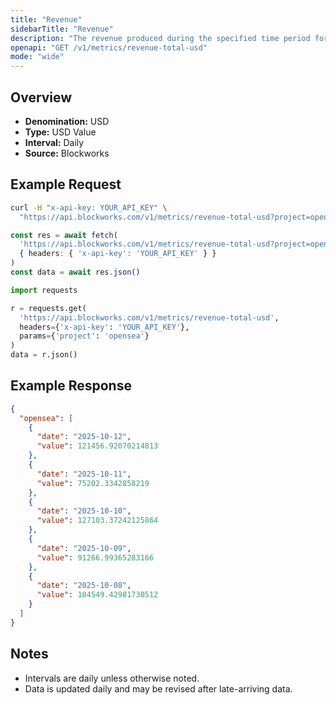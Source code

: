 ```yaml
---
title: "Revenue"
sidebarTitle: "Revenue"
description: "The revenue produced during the specified time period for given project."
openapi: "GET /v1/metrics/revenue-total-usd"
mode: "wide"
---
```


## Overview

- **Denomination:** USD
- **Type:** USD Value
- **Interval:** Daily
- **Source:** Blockworks

## Example Request

<CodeGroup>

```bash cURL
curl -H "x-api-key: YOUR_API_KEY" \
  "https://api.blockworks.com/v1/metrics/revenue-total-usd?project=opensea"
```

```typescript TypeScript
const res = await fetch(
  'https://api.blockworks.com/v1/metrics/revenue-total-usd?project=opensea',
  { headers: { 'x-api-key': 'YOUR_API_KEY' } }
)
const data = await res.json()
```

```python Python
import requests

r = requests.get(
  'https://api.blockworks.com/v1/metrics/revenue-total-usd',
  headers={'x-api-key': 'YOUR_API_KEY'},
  params={'project': 'opensea'}
)
data = r.json()
```

</CodeGroup>

## Example Response

```json
{
  "opensea": [
    {
      "date": "2025-10-12",
      "value": 121456.92070214813
    },
    {
      "date": "2025-10-11",
      "value": 75202.3342858219
    },
    {
      "date": "2025-10-10",
      "value": 127103.37242125864
    },
    {
      "date": "2025-10-09",
      "value": 91266.99365283166
    },
    {
      "date": "2025-10-08",
      "value": 104549.42981730512
    }
  ]
}
```

## Notes
- Intervals are daily unless otherwise noted.
- Data is updated daily and may be revised after late-arriving data.